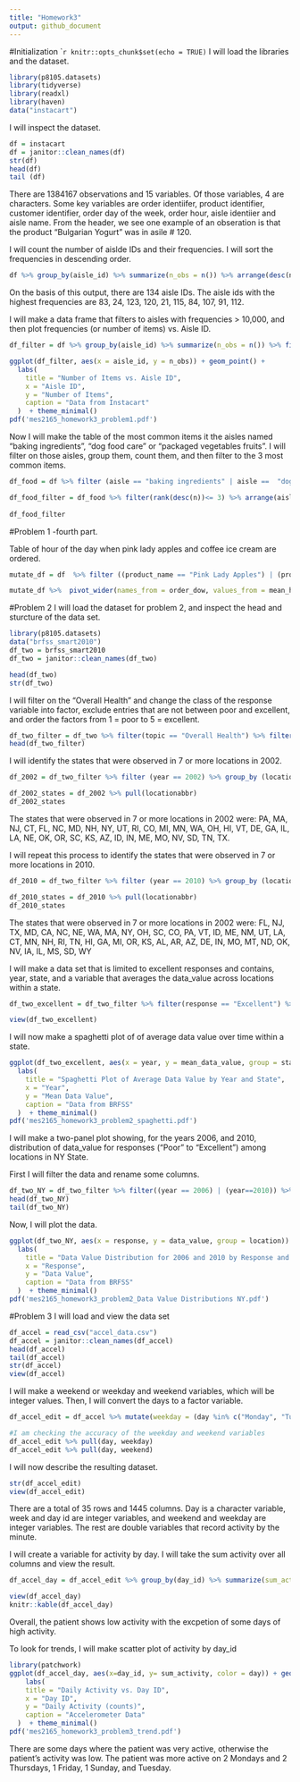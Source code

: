 ```yaml
---
title: "Homework3"
output: github_document
---
```

#Initialization
````r
knitr::opts_chunk$set(echo = TRUE)
```
I will load the libraries and the dataset.


```r
library(p8105.datasets)
library(tidyverse)
library(readxl)
library(haven)
data("instacart")
```

I will inspect the dataset.

```r
df = instacart
df = janitor::clean_names(df)
str(df)
head(df)
tail (df)
```

There are 1384167 observations and 15 variables. Of those variables, 4 are characters.  Some key variables are order identiifer, product identifier, customer identifier, order day of the week, order hour, aisle identiier and aisle name. From the header, we see one example of an obseration is that the product "Bulgarian Yogurt" was in asile # 120.

I will count the number of aislde IDs and their frequencies. I will sort the frequencies in descending order.
```r
df %>% group_by(aisle_id) %>% summarize(n_obs = n()) %>% arrange(desc(n_obs))
```
On the basis of this output, there are 134 aisle IDs. The aisle ids with the highest frequencies are 83, 24, 123, 120, 21, 115, 84, 107, 91, 112.

I will make a data frame that filters to aisles with frequencies > 10,000, and then plot frequencies (or number of items) vs. Aisle ID.
```r
df_filter = df %>% group_by(aisle_id) %>% summarize(n_obs = n()) %>% filter(n_obs > 10000) %>% arrange(aisle_id)

ggplot(df_filter, aes(x = aisle_id, y = n_obs)) + geom_point() + 
  labs(
    title = "Number of Items vs. Aisle ID",
    x = "Aisle ID",
    y = "Number of Items",
    caption = "Data from Instacart"
  )  + theme_minimal()
pdf('mes2165_homework3_problem1.pdf')
```


Now I will make the table of the most common items it the aisles named "baking ingredients", "dog food care" or "packaged vegetables fruits".  I will filter on those aisles, group them, count them, and then filter to the 3 most common items.

```r
df_food = df %>% filter (aisle == "baking ingredients" | aisle ==  "dog food care" | aisle == "packaged vegetables fruits") %>% group_by(aisle) %>% count(product_id, product_name)

df_food_filter = df_food %>% filter(rank(desc(n))<= 3) %>% arrange(aisle, desc(n))
                    
df_food_filter
```
#Problem 1 -fourth part. 

Table of hour of the day when pink lady apples and coffee ice cream are ordered.
```r
mutate_df = df  %>% filter ((product_name == "Pink Lady Apples") | (product_name == "Coffee Ice Cream")) %>% group_by(product_name, order_dow) %>% summarize(mean_hour = mean(order_hour_of_day))

mutate_df %>%  pivot_wider(names_from = order_dow, values_from = mean_hour)
```

#Problem 2
I will load the dataset for problem 2, and inspect the head and sturcture of the data set.
```r
library(p8105.datasets)
data("brfss_smart2010")
df_two = brfss_smart2010
df_two = janitor::clean_names(df_two)

head(df_two)
str(df_two)
```
I will filter on the "Overall Health" and change the class of the response variable into factor, exclude entries that are not between poor and excellent, and order the factors from 1 = poor to 5 = excellent.
```r
df_two_filter = df_two %>% filter(topic == "Overall Health") %>% filter (response != c("Poor", "Fair", "Good", "Very good", "Excellent")) %>% mutate(response = factor(response, levels =c("Poor", "Fair", "Good", "Very good", "Excellent") )) 
head(df_two_filter)
```
I will identify the states that were observed in 7 or more locations in 2002.
```r
df_2002 = df_two_filter %>% filter (year == 2002) %>% group_by (locationabbr) %>% count() %>% filter(n>= 7) %>% arrange(desc(n))

df_2002_states = df_2002 %>% pull(locationabbr)
df_2002_states
```
The states that were observed in 7 or more locations in 2002 were: PA, MA, NJ, CT, FL, NC, MD, NH, NY, UT, RI, CO, MI, MN, WA, OH, HI, VT, DE, GA, IL, LA, NE, OK, OR, SC, KS, AZ, ID, IN, ME, MO, NV, SD, TN, TX.

I will repeat this process to identify the states that were observed in 7 or more locations in 2010.
```r
df_2010 = df_two_filter %>% filter (year == 2010) %>% group_by (locationabbr) %>% count() %>% filter(n>= 7) %>% arrange(desc(n))

df_2010_states = df_2010 %>% pull(locationabbr)
df_2010_states
```
The states that were observed in 7 or more locations in 2002 were: FL, NJ, TX, MD, CA, NC, NE, WA, MA, NY, OH, SC, CO, PA, VT, ID, ME, NM, UT, LA, CT, MN, NH, RI, TN, HI, GA, MI, OR, KS, AL, AR, AZ, DE, IN, MO, MT, ND, OK, NV, IA, IL, MS, SD, WY

I will make a data set that is limited to excellent responses and contains, year, state, and a variable that averages the data_value across locations within a state.
```r
df_two_excellent = df_two_filter %>% filter(response == "Excellent") %>% group_by (locationabbr, locationdesc, year) %>% summarize (mean_data_value = mean(data_value)) %>% rename(state = locationabbr) %>% rename(location = locationdesc)

view(df_two_excellent)
```
I will now make a spaghetti plot of of average data value over time within a state.
```r
ggplot(df_two_excellent, aes(x = year, y = mean_data_value, group = state)) + geom_line()+
  labs(
    title = "Spaghetti Plot of Average Data Value by Year and State",
    x = "Year",
    y = "Mean Data Value",
    caption = "Data from BRFSS"
  )  + theme_minimal()
pdf('mes2165_homework3_problem2_spaghetti.pdf')
```
I will make a two-panel plot showing, for the years 2006, and 2010, distribution of data_value for responses (“Poor” to “Excellent”) among locations in NY State.

First I will filter the data and rename some columns.
```r
df_two_NY = df_two_filter %>% filter((year == 2006) | (year==2010)) %>% filter (response == c("Poor", "Fair", "Good", "Very good", "Excellent")) %>% filter (locationabbr == "NY") %>% rename(state = locationabbr) %>% rename(location = locationdesc)
head(df_two_NY)
tail(df_two_NY)
```
Now, I will plot the data.
```r
ggplot(df_two_NY, aes(x = response, y = data_value, group = location)) + geom_point() + facet_wrap(.~year) +
  labs(
    title = "Data Value Distribution for 2006 and 2010 by Response and NY Location",
    x = "Response",
    y = "Data Value",
    caption = "Data from BRFSS"
  )  + theme_minimal()
pdf('mes2165_homework3_problem2_Data Value Distributions NY.pdf')
```
#Problem 3
I will load and view the data set
```r
df_accel = read_csv("accel_data.csv")
df_accel = janitor::clean_names(df_accel)
head(df_accel)
tail(df_accel)
str(df_accel)
view(df_accel)
```
I will make a weekend or weekday and weekend variables, which will be integer values. Then, I will convert the days to a factor variable.
```r
df_accel_edit = df_accel %>% mutate(weekday = (day %in% c("Monday", "Tuesday", "Wednesday", "Thursday", "Friday"))) %>% mutate(weekend = (day %in% c("Saturday", "Sunday"))) %>%  mutate(weekend = as.integer(as.logical(weekend))) %>% mutate(weekday = as.integer(as.logical(weekday))) %>% mutate(day = as.factor(day))

#I am checking the accuracy of the weekday and weekend variables
df_accel_edit %>% pull(day, weekday)
df_accel_edit %>% pull(day, weekend)
```
I will now describe the resulting dataset.
```r
str(df_accel_edit)
view(df_accel_edit)
```
There are a total of 35 rows and 1445 columns.  Day is a character variable, week and day id are integer variables, and weekend and weekday are integer variables. The rest are double variables that record activity by the minute.

I will create a variable for activity by day. I will take the sum activity over all columns and view the result.
```r
df_accel_day = df_accel_edit %>% group_by(day_id) %>% summarize(sum_activity = sum(activity_1:activity_1440), day, weekday, weekend) %>% arrange(day_id)

view(df_accel_day)
knitr::kable(df_accel_day)
```
Overall, the patient shows low activity with the excpetion of some days of high activity. 

To look for trends, I will make scatter plot of activity by day_id
```r
library(patchwork)
ggplot(df_accel_day, aes(x=day_id, y= sum_activity, color = day)) + geom_point() +
    labs(
    title = "Daily Activity vs. Day ID",
    x = "Day ID",
    y = "Daily Activity (counts)",
    caption = "Accelerometer Data"
  )  + theme_minimal()
pdf('mes2165_homework3_problem3_trend.pdf')
```
There are some days where the patient was very active, otherwise the patient's activity was low. The patient was more active on 2 Mondays and 2 Thursdays, 1 Friday, 1 Sunday, and  Tuesday.
